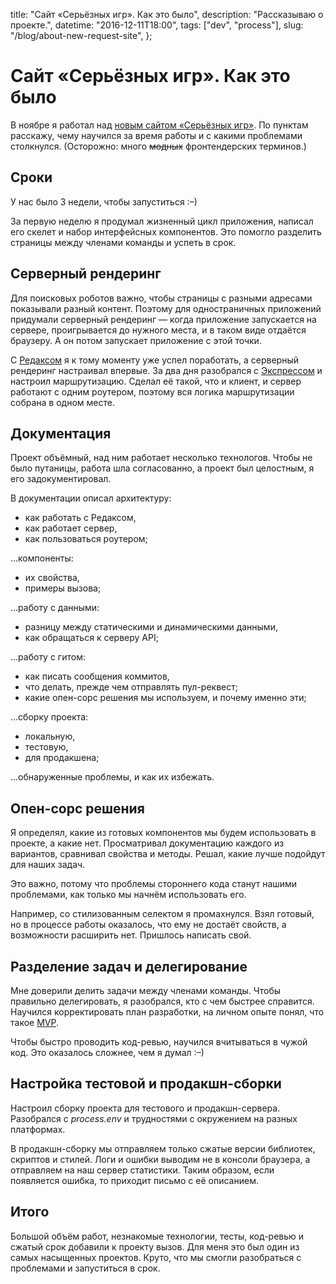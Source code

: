   title: "Сайт «Серьёзных игр». Как это было",
  description: "Рассказываю о проекте.",
  datetime: "2016-12-11T18:00",
  tags: ["dev", "process"],
  slug: "/blog/about-new-request-site",
};

# Сайт «Серьёзных игр». Как это было

В ноябре я работал над [новым сайтом «Серьёзных игр»](/projects/request). По пунктам расскажу, чему научился за время работы и с какими проблемами столкнулся. (Осторожно: много ~~модных~~ фронтендерских терминов.)

## Сроки

У нас было 3 недели, чтобы запуститься <nobr>:–)</nobr>

За первую неделю я продумал жизненный цикл приложения, написал его скелет и набор интерфейсных компонентов. Это помогло разделить страницы между членами команды и успеть в срок.

## Серверный рендеринг

Для поисковых роботов важно, чтобы страницы с разными адресами показывали разный контент. Поэтому для одностраничных приложений придумали серверный рендеринг — когда приложение запускается на сервере, проигрывается до нужного места, и в таком виде отдаётся браузеру. А он потом запускает приложение с этой точки.

С [Редаксом](https://redux.js.org/) я к тому моменту уже успел поработать, а серверный рендеринг настраивал впервые. За два дня разобрался с [Экспрессом](https://expressjs.com/) и настроил маршрутизацию. Сделал её такой, что и клиент, и сервер работают с одним роутером, поэтому вся логика маршрутизации собрана в одном месте.

## Документация

Проект объёмный, над ним работает несколько технологов. Чтобы не было путаницы, работа шла согласованно, а проект был целостным, я его задокументировал.

В документации описал архитектуру:

- как работать с Редаксом,
- как работает сервер,
- как пользоваться роутером;

...компоненты:

- их свойства,
- примеры вызова;

...работу с данными:

- разницу между статическими и динамическими данными,
- как обращаться к серверу API;

...работу с гитом:

- как писать сообщения коммитов,
- что делать, прежде чем отправлять пул-реквест;
- какие опен-сорс решения мы используем, и почему именно эти;

...сборку проекта:

- локальную,
- тестовую,
- для продакшена;

...обнаруженные проблемы, и как их избежать.

## Опен-сорс решения

Я определял, какие из готовых компонентов мы будем использовать в проекте, а какие нет. Просматривал документацию каждого из вариантов, сравнивал свойства и методы. Решал, какие лучше подойдут для наших задач.

Это важно, потому что проблемы стороннего кода станут нашими проблемами, как только мы начнём использовать его.

Например, со стилизованным селектом я промахнулся. Взял готовый, но в процессе работы оказалось, что ему не достаёт свойств, а возможности расширить нет. Пришлось написать свой.

## Разделение задач и делегирование

Мне доверили делить задачи между членами команды. Чтобы правильно делегировать, я разобрался, кто с чем быстрее справится. Научился корректировать план разработки, на личном опыте понял, что такое [MVP](https://en.wikipedia.org/wiki/Minimum_viable_product).

Чтобы быстро проводить код-ревью, научился вчитываться в чужой код. Это оказалось сложнее, чем я думал <nobr>:–)</nobr>

## Настройка тестовой и продакшн-сборки

Настроил сборку проекта для тестового и продакшн-сервера. Разобрался с _process.env_ и трудностями с окружением на разных платформах.

В продакшн-сборку мы отправляем только сжатые версии библиотек, скриптов и стилей. Логи и ошибки выводим не в консоли браузера, а отправляем на наш сервер статистики. Таким образом, если появляется ошибка, то приходит письмо с её описанием.

## Итого

Большой объём работ, незнакомые технологии, тесты, код-ревью и сжатый срок добавили к проекту вызов. Для меня это был один из самых насыщенных проектов. Круто, что мы смогли разобраться с проблемами и запуститься в срок.
